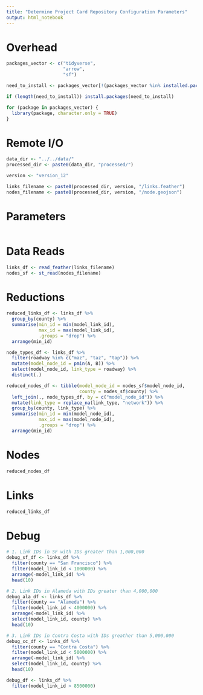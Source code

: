 ```yaml
---
title: "Determine Project Card Repository Configuration Parameters"
output: html_notebook
---
```


# Overhead
```r
packages_vector <- c("tidyverse",
                     "arrow",
                     "sf")

need_to_install <- packages_vector[!(packages_vector %in% installed.packages()[,"Package"])]

if (length(need_to_install)) install.packages(need_to_install)

for (package in packages_vector) {
  library(package, character.only = TRUE)
}

```

# Remote I/O
```r
data_dir <- "../../data/"
processed_dir <- paste0(data_dir, "processed/")

version <- "version_12"

links_filename <- paste0(processed_dir, version, "/links.feather")
nodes_filename <- paste0(processed_dir, version, "/node.geojson")

```

# Parameters
```r

```

# Data Reads
```r
links_df <- read_feather(links_filename)
nodes_sf <- st_read(nodes_filename)
```

# Reductions 
```r
reduced_links_df <- links_df %>%
  group_by(county) %>%
  summarise(min_id = min(model_link_id),
            max_id = max(model_link_id),
            .groups = "drop") %>%
  arrange(min_id)

node_types_df <- links_df %>%
  filter(roadway %in% c("maz", "taz", "tap")) %>%
  mutate(model_node_id = pmin(A, B)) %>%
  select(model_node_id, link_type = roadway) %>%
  distinct(.)

reduced_nodes_df <- tibble(model_node_id = nodes_sf$model_node_id, 
                           county = nodes_sf$county) %>%
  left_join(., node_types_df, by = c("model_node_id")) %>%
  mutate(link_type = replace_na(link_type, "network")) %>%
  group_by(county, link_type) %>%
  summarise(min_id = min(model_node_id),
            max_id = max(model_node_id),
            .groups = "drop") %>%
  arrange(min_id)
```

# Nodes
```r
reduced_nodes_df
```
 
# Links
```r
reduced_links_df
```
 

# Debug
```r
# 1. Link IDs in SF with IDs greater than 1,000,000
debug_sf_df <- links_df %>%
  filter(county == "San Francisco") %>%
  filter(model_link_id < 1000000) %>%
  arrange(-model_link_id) %>%
  head(10)

# 2. Link IDs in Alameda with IDs greater than 4,000,000
debug_ala_df <- links_df %>%
  filter(county == "Alameda") %>%
  filter(model_link_id < 4000000) %>%
  arrange(-model_link_id) %>%
  select(model_link_id, county) %>%
  head(10)

# 3. Link IDs in Contra Costa with IDs greather than 5,000,000
debug_cc_df <- links_df %>%
  filter(county == "Contra Costa") %>%
  filter(model_link_id < 5000000) %>%
  arrange(-model_link_id) %>%
  select(model_link_id, county) %>%
  head(10)

debug_df <- links_df %>%
  filter(model_link_id > 8500000)

```


